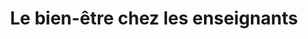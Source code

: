 ---
expert: ""
metadata:
  title: "Le bien-être chez les enseignants - Out of the Books"
  description: >-
    Rencontre avec Nathalie Bourgeois de Osmose
  robots:
    index: true
    follow: true
published: true
title: "Le bien-être chez les enseignants"
description: >-
  Rencontre avec Nathalie Bourgeois de Osmose
publishDate: 2023-05-16T00:00:00.000Z
category: live
tags:
  - live
  - education
image: "https://i.ytimg.com/vi/Bve1jbDwfj8/sddefault.jpg"
duration: "51min"
media:
  type: "youtube"
  videoUrl: "https://www.youtube.com/watch?v=Bve1jbDwfj8"
---